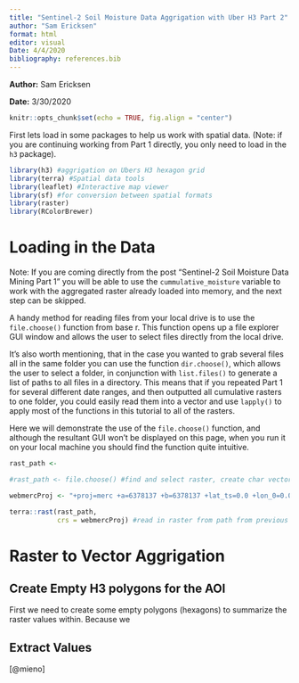 ```yaml
---
title: "Sentinel-2 Soil Moisture Data Aggrigation with Uber H3 Part 2"
author: "Sam Ericksen"
format: html
editor: visual
Date: 4/4/2020
bibliography: references.bib
---
```


**Author:** Sam Ericksen

**Date:** 3/30/2020

```r
knitr::opts_chunk$set(echo = TRUE, fig.align = "center")
```

First lets load in some packages to help us work with spatial data. (Note: if you are continuing working from Part 1 directly, you only need to load in the `h3` package).

```r
library(h3) #aggrigation on Ubers H3 hexagon grid
library(terra) #Spatial data tools
library(leaflet) #Interactive map viewer
library(sf) #for conversion between spatial formats
library(raster)
library(RColorBrewer)
```

# Loading in the Data

Note: If you are coming directly from the post "Sentinel-2 Soil Moisture Data Mining Part 1" you will be able to use the `cummulative_moisture` variable to work with the aggregated raster already loaded into memory, and the next step can be skipped.

A handy method for reading files from your local drive is to use the `file.choose()` function from base r. This function opens up a file explorer GUI window and allows the user to select files directly from the local drive.

It's also worth mentioning, that in the case you wanted to grab several files all in the same folder you can use the function `dir.choose()`, which allows the user to select a folder, in conjunction with `list.files()` to generate a list of paths to all files in a directory. This means that if you repeated Part 1 for several different date ranges, and then outputted all cumulative rasters to one folder, you could easily read them into a vector and use `lapply()` to apply most of the functions in this tutorial to all of the rasters.

Here we will demonstrate the use of the `file.choose()` function, and although the resultant GUI won't be displayed on this page, when you run it on your local machine you should find the function quite intuitive.

```r
rast_path <- 
```

```r
#rast_path <- file.choose() #find and select raster, create char vector of path to raster

webmercProj <- "+proj=merc +a=6378137 +b=6378137 +lat_ts=0.0 +lon_0=0.0 +x_0=0.0 +y_0=0 +k=1.0 +units=m +nadgrids=@null +wktext  +no_defs" # crs from previous exercise

terra::rast(rast_path, 
            crs = webmercProj) #read in raster from path from previous exercise

```

# Raster to Vector Aggrigation

## Create Empty H3 polygons for the AOI

First we need to create some empty polygons (hexagons) to summarize the raster values within. Because we

## Extract Values

[@mieno]
